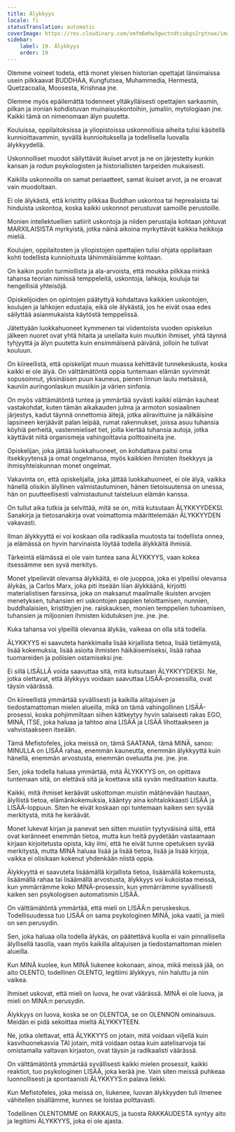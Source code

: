 ```yaml
---
title: Älykkyys
locale: fi
statusTranslation: automatic
coverImage: https://res.cloudinary.com/xmfm6mhw3gwctndtcubgx2rptnae/image/upload/v1740337243/small_cover_educacion_fundamental_a051170f1c.webp
sidebar:
    label: 19. Älykkyys
    order: 19
---
```

Olemme voineet todeta, että monet yleisen historian opettajat länsimaissa usein pilkkaavat BUDDHAA, Kungfutsea, Muhammedia, Hermestä, Quetzacoalia, Moosesta, Krishnaa jne.

Olemme myös epäilemättä todenneet yltäkylläisesti opettajien sarkasmin, pilkan ja ironian kohdistuvan muinaisuskontoihin, jumaliin, mytologiaan jne. Kaikki tämä on nimenomaan älyn puutetta.

Kouluissa, oppilaitoksissa ja yliopistoissa uskonnollisia aiheita tulisi käsitellä kunnioittavammin, syvällä kunnioituksella ja todellisella luovalla älykkyydellä.

Uskonnolliset muodot säilyttävät ikuiset arvot ja ne on järjestetty kunkin kansan ja rodun psykologisten ja historiallisten tarpeiden mukaisesti.

Kaikilla uskonnoilla on samat periaatteet, samat ikuiset arvot, ja ne eroavat vain muodoltaan.

Ei ole älykästä, että kristitty pilkkaa Buddhan uskontoa tai heprealaista tai hinduista uskontoa, koska kaikki uskonnot perustuvat samoille perustoille.

Monien intellektuellien satiirit uskontoja ja niiden perustajia kohtaan johtuvat MARXILAISISTA myrkyistä, jotka näinä aikoina myrkyttävät kaikkia heikkoja mieliä.

Koulujen, oppilaitosten ja yliopistojen opettajien tulisi ohjata oppilaitaan kohti todellista kunnioitusta lähimmäisiämme kohtaan.

On kaikin puolin turmiollista ja ala-arvoista, että moukka pilkkaa minkä tahansa teorian nimissä temppeleitä, uskontoja, lahkoja, kouluja tai hengellisiä yhteisöjä.

Opiskelijoiden on opintojen päätyttyä kohdattava kaikkien uskontojen, koulujen ja lahkojen edustajia, eikä ole älykästä, jos he eivät osaa edes säilyttää asianmukaista käytöstä temppelissä.

Jätettyään luokkahuoneet kymmenen tai viidentoista vuoden opiskelun jälkeen nuoret ovat yhtä hitaita ja uneliaita kuin muutkin ihmiset, yhtä täynnä tyhjyyttä ja älyn puutetta kuin ensimmäisenä päivänä, jolloin he tulivat kouluun.

On kiireellistä, että opiskelijat muun muassa kehittävät tunnekeskusta, koska kaikki ei ole älyä. On välttämätöntä oppia tuntemaan elämän syvimmät sopusoinnut, yksinäisen puun kauneus, pienen linnun laulu metsässä, kauniin auringonlaskun musiikin ja värien sinfonia.

On myös välttämätöntä tuntea ja ymmärtää syvästi kaikki elämän kauheat vastakohdat, kuten tämän aikakauden julma ja armoton sosiaalinen järjestys, kadut täynnä onnettomia äitejä, jotka aliravittuine ja nälkäisine lapsineen kerjäävät palan leipää, rumat rakennukset, joissa asuu tuhansia köyhiä perheitä, vastenmieliset tiet, joilla kiertää tuhansia autoja, jotka käyttävät niitä organismeja vahingoittavia polttoaineita jne.

Opiskelijan, joka jättää luokkahuoneet, on kohdattava paitsi oma itsekkyytensä ja omat ongelmansa, myös kaikkien ihmisten itsekkyys ja ihmisyhteiskunnan monet ongelmat.

Vakavinta on, että opiskelijalla, joka jättää luokkahuoneet, ei ole älyä, vaikka hänellä olisikin älyllinen valmistautuminen, hänen tietoisuutensa on unessa, hän on puutteellisesti valmistautunut taisteluun elämän kanssa.

On tullut aika tutkia ja selvittää, mitä se on, mitä kutsutaan ÄLYKKYYDEKSI. Sanakirja ja tietosanakirja ovat voimattomia määrittelemään ÄLYKKYYDEN vakavasti.

Ilman älykkyyttä ei voi koskaan olla radikaalia muutosta tai todellista onnea, ja elämässä on hyvin harvinaista löytää todella älykkäitä ihmisiä.

Tärkeintä elämässä ei ole vain tuntea sana ÄLYKKYYS, vaan kokea itsessämme sen syvä merkitys.

Monet ylpeilevät olevansa älykkäitä, ei ole juoppoa, joka ei ylpeilisi olevansa älykäs, ja Carlos Marx, joka piti itseään liian älykkäänä, kirjoitti materialistisen farssinsa, joka on maksanut maailmalle ikuisten arvojen menetyksen, tuhansien eri uskontojen pappien teloittamisen, nunnien, buddhalaisien, kristittyjen jne. raiskauksen, monien temppelien tuhoamisen, tuhansien ja miljoonien ihmisten kidutuksen jne. jne. jne.

Kuka tahansa voi ylpeillä olevansa älykäs, vaikeaa on olla sitä todella.

ÄLYKKYYS ei saavuteta hankkimalla lisää kirjallista tietoa, lisää tietämystä, lisää kokemuksia, lisää asioita ihmisten häikäisemiseksi, lisää rahaa tuomareiden ja poliisien ostamiseksi jne.

Ei sillä LISÄLLÄ voida saavuttaa sitä, mitä kutsutaan ÄLYKKYYDEKSI. Ne, jotka olettavat, että älykkyys voidaan saavuttaa LISÄÄ-prosessilla, ovat täysin väärässä.

On kiireellistä ymmärtää syvällisesti ja kaikilla alitajuisen ja tiedostamattoman mielen alueilla, mikä on tämä vahingollinen LISÄÄ-prosessi, koska pohjimmiltaan siihen kätkeytyy hyvin salaisesti rakas EGO, MINÄ, ITSE, joka haluaa ja tahtoo aina LISÄÄ ja LISÄÄ lihottaakseen ja vahvistaakseen itseään.

Tämä Mefistofeles, joka meissä on, tämä SAATANA, tämä MINÄ, sanoo: MINULLA on LISÄÄ rahaa, enemmän kauneutta, enemmän älykkyyttä kuin hänellä, enemmän arvostusta, enemmän oveluutta jne. jne. jne.

Sen, joka todella haluaa ymmärtää, mitä ÄLYKKYYS on, on opittava tuntemaan sitä, on elettävä sitä ja koettava sitä syvän meditaation kautta.

Kaikki, mitä ihmiset keräävät uskottoman muistin mätänevään hautaan, älyllistä tietoa, elämänkokemuksia, kääntyy aina kohtalokkaasti LISÄÄ ja LISÄÄ-loppuun. Siten he eivät koskaan opi tuntemaan kaiken sen syvää merkitystä, mitä he keräävät.

Monet lukevat kirjan ja panevat sen sitten muistiin tyytyväisinä siitä, että ovat keränneet enemmän tietoa, mutta kun heitä pyydetään vastaamaan kirjaan kirjoitetusta opista, käy ilmi, että he eivät tunne opetuksen syvää merkitystä, mutta MINÄ haluaa lisää ja lisää tietoa, lisää ja lisää kirjoja, vaikka ei olisikaan kokenut yhdenkään niistä oppia.

Älykkyyttä ei saavuteta lisäämällä kirjallista tietoa, lisäämällä kokemusta, lisäämällä rahaa tai lisäämällä arvostusta, älykkyys voi kukoistaa meissä, kun ymmärrämme koko MINÄ-prosessin, kun ymmärrämme syvällisesti kaiken sen psykologisen automatismin LISÄÄ.

On välttämätöntä ymmärtää, että mieli on LISÄÄ:n peruskeskus. Todellisuudessa tuo LISÄÄ on sama psykologinen MINÄ, joka vaatii, ja mieli on sen perusydin.

Sen, joka haluaa olla todella älykäs, on päätettävä kuolla ei vain pinnallisella älyllisellä tasolla, vaan myös kaikilla alitajuisen ja tiedostamattoman mielen alueilla.

Kun MINÄ kuolee, kun MINÄ liukenee kokonaan, ainoa, mikä meissä jää, on aito OLENTO, todellinen OLENTO, legitiimi älykkyys, niin haluttu ja niin vaikea.

Ihmiset uskovat, että mieli on luova, he ovat väärässä. MINÄ ei ole luova, ja mieli on MINÄ:n perusydin.

Älykkyys on luova, koska se on OLENTOA, se on OLENNON ominaisuus. Meidän ei pidä sekoittaa mieltä ÄLYKKYTEEN.

Ne, jotka olettavat, että ÄLYKKYYS on jotain, mitä voidaan viljellä kuin kasvihuonekasvia TAI jotain, mitä voidaan ostaa kuin aatelisarvoja tai omistamalla valtavan kirjaston, ovat täysin ja radikaalisti väärässä.

On välttämätöntä ymmärtää syvällisesti kaikki mielen prosessit, kaikki reaktiot, tuo psykologinen LISÄÄ, joka kerää jne. Vain siten meissä puhkeaa luonnollisesti ja spontaanisti ÄLYKKYYS:n palava liekki.

Kun Mefistofeles, joka meissä on, liukenee, luovan älykkyyden tuli ilmenee vähitellen sisällämme, kunnes se loistaa polttavasti.

Todellinen OLENTOMME on RAKKAUS, ja tuosta RAKKAUDESTA syntyy aito ja legitiimi ÄLYKKYYS, joka ei ole ajasta.

